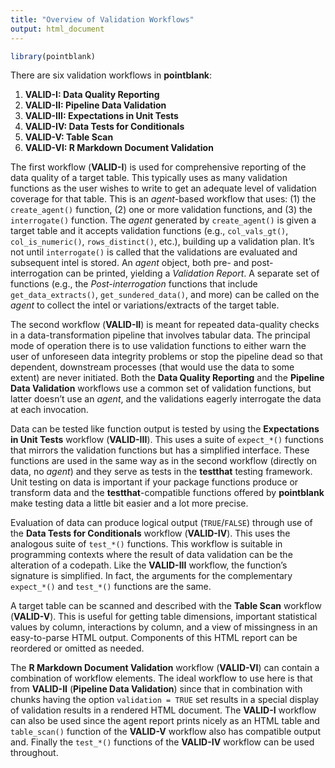 ```yaml
---
title: "Overview of Validation Workflows"
output: html_document
---
```


```r
library(pointblank)
```

There are six validation workflows in **pointblank**:

1. **VALID-I: Data Quality Reporting**
2. **VALID-II: Pipeline Data Validation**
3. **VALID-III: Expectations in Unit Tests**
4. **VALID-IV: Data Tests for Conditionals**
5. **VALID-V: Table Scan**
6. **VALID-VI: R Markdown Document Validation**

The first workflow (**VALID-I**) is used for comprehensive reporting of the data quality of a target table. This typically uses as many validation functions as the user wishes to write to get an adequate level of validation coverage for that table. This is an *agent*-based workflow that uses: (1) the `create_agent()` function, (2) one or more validation functions, and (3) the `interrogate()` function. The *agent* generated by `create_agent()` is given a target table and it accepts validation functions (e.g., `col_vals_gt()`, `col_is_numeric()`, `rows_distinct()`, etc.), building up a validation plan. It's not until `interrogate()` is called that the validations are evaluated and subsequent intel is stored. An *agent* object, both pre- and post-interrogation can be printed, yielding a *Validation Report*. A separate set of functions (e.g., the *Post-interrogation* functions that include `get_data_extracts()`, `get_sundered_data()`, and more) can be called on the *agent* to collect the intel or variations/extracts of the target table.

The second workflow (**VALID-II**) is meant for repeated data-quality checks in a data-transformation pipeline that involves tabular data. The principal mode of operation there is to use validation functions to either warn the user of unforeseen data integrity problems or stop the pipeline dead so that dependent, downstream processes (that would use the data to some extent) are never initiated. Both the **Data Quality Reporting** and the **Pipeline Data Validation** workflows use a common set of validation functions, but latter doesn't use an *agent*, and the validations eagerly interrogate the data at each invocation.

Data can be tested like function output is tested by using the **Expectations in Unit Tests** workflow (**VALID-III**). This uses a suite of `expect_*()` functions that mirrors the validation functions but has a simplified interface. These functions are used in the same way as in the second workflow (directly on data, no *agent*) and they serve as tests in the **testthat** testing framework. Unit testing on data is important if your package functions produce or transform data and the **testthat**-compatible functions offered by **pointblank** make testing data a little bit easier and a lot more precise.

Evaluation of data can produce logical output (`TRUE`/`FALSE`) through use of the **Data Tests for Conditionals** workflow (**VALID-IV**). This uses the analogous suite of `test_*()` functions. This workflow is suitable in programming contexts where the result of data validation can be the alteration of a codepath. Like the **VALID-III** workflow, the function's signature is simplified. In fact, the arguments for the complementary `expect_*()` and `test_*()` functions are the same.

A target table can be scanned and described with the **Table Scan** workflow (**VALID-V**). This is useful for getting table dimensions, important statistical values by column, interactions by column, and a view of missingness in an easy-to-parse HTML output. Components of this HTML report can be reordered or omitted as needed.

The **R Markdown Document Validation** workflow (**VALID-VI**) can contain a combination of workflow elements. The ideal workflow to use here is that from **VALID-II** (**Pipeline Data Validation**) since that in combination with chunks having the option `validation = TRUE` set results in a special display of validation results in a rendered HTML document. The **VALID-I** workflow can also be used since the agent report prints nicely as an HTML table and `table_scan()` function of the **VALID-V** workflow also has compatible output and. Finally the `test_*()` functions of the **VALID-IV** workflow can be used throughout.

